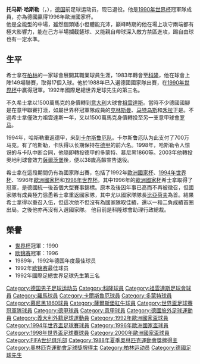 {{noteta
|G1=uefa
|T=zh-hans:托马斯·黑斯勒;zh-hk:湯馬士·希士拿;zh-tw:湯瑪斯·哈斯勒;
|1=zh-hans:黑斯勒;zh-hk:希士拿;zh-tw:哈斯勒;
|2=zh-hans:托马斯;zh-hk:湯馬士;zh-tw:托馬斯;
}}
{{Football player infobox
 | name                 = 托马斯·黑斯勒<br />Thomas Häßler
 | image                = Thomas Häßler (2) (cropped).JPG
 | caption              = Häßler in 2015
 | fullname             = Thomas Jürgen Häßler
 | height               = {{height|m=1.66}}
| nickname = 
| dateofbirth = {{birth date and age|1966|5|30}}
| cityofbirth = [[西柏林|西柏林]] 
| countryofbirth = 西德
 | currentclub          = 
| position = [[中場|中場]]
| youthyears1 = {{0|0000}}–1979 | youthclubs1 = BFC Meteor 06
 | youthyears2 = 1979–1984 | youthclubs2 = Reinickendorfer Füchse
 | years1   = 1984–1990  | caps1   = 149  | goals1   = 17  | clubs1   = [[科隆足球俱樂部|科隆]]
 | years2   = 1990–1991  | caps2   = 32   | goals2   = 1   | clubs2   = [[祖雲達斯|祖雲達斯]]
 | years3   = 1991–1994  | caps3   = 88   | goals3   = 11  | clubs3   = [[羅馬足球俱樂部|羅馬]]
 | years4   = 1994–1998  | caps4   = 118  | goals4   = 28  | clubs4   = [[卡尔斯鲁厄体育会|卡爾斯魯厄]]
 | years5   = 1998–1999  | caps5   = 18   | goals5   = 2   | clubs5   = [[多特蒙德足球俱樂部|多蒙特]]
 | years6   = 1999–2003  | caps6   = 115  | goals6   = 21  | clubs6   = [[慕尼黑1860|慕尼黑1860]]
 | years7   = 2003–2004  | caps7   = 19   | goals7   = 1   | clubs7   = [[薩爾斯堡紅牛|薩爾茨堡]]
| totalcaps = 549 | totalgoals = 81
 | nationalyears1   = 1986         | nationalcaps1   = 1    | nationalgoals1   = 0   | nationalteam1   = [[德國21歲以下國家足球隊|西德 U-21]]
 | nationalyears2   = 1987–1988  | nationalcaps2   = 11  | nationalgoals2   = 0  | nationalteam2   = [[德国国家奥林匹克足球队|西德国奥队]]
 | nationalyears3   = 1988–2000  | nationalcaps3   = 101  | nationalgoals3   = 11  | nationalteam3   = [[德國國家足球隊|德國]]
| manageryears1 = 2007–2008
| managerclubs1 = [[尼日利亞國家足球隊|尼日利亞]]  (助理) 
| manageryears2 = 2008–2010
| managerclubs2 = [[科隆足球俱乐部|科隆]]  (助理) 
| manageryears3 = 2014–2015
| managerclubs3 = {{le|Padideh F.C.||Padideh}}  (助理)
| manageryears4 = 2016–2019
| managerclubs4 = {{le|Berlin United}}
| manageryears5 = 2019–
| managerclubs5 = {{le|BFC Preussen}}
| medaltemplates = 
{{Medal|Country|{{GER}}}}
{{Medal|Bronze | [[夏季奥林匹克运动会足球比赛|奥运会]] | [[1988年夏季奥林匹克运动会|1988]]}}
{{Medal|W | [[世界盃足球賽|世界盃]] | [[1990年世界盃足球賽|1990]]}}
{{Medal|RU | [[欧洲足球锦标赛|欧洲足球锦标赛]] | [[1992年欧洲足球锦标赛|1992]]}}
{{Medal|W | [[欧洲足球锦标赛|欧洲足球锦标赛]] | [[1996年欧洲足球锦标赛|1996]]}}
{{Medal|Team|[[科隆足球俱乐部|科隆]]}}
{{Medal|RU | [[歐洲足協盃|歐洲足協盃]] | [[1985–86年歐洲足協盃|1986]]}}
{{Medal|Team|[[尤文图斯足球俱乐部|尤文图斯]]}}
{{Medal|RU | [[意大利超級盃|意大利超級盃]] | [[1990_Supercoppa_Italiana|1990]]}}
{{Medal|Team|[[羅馬體育俱樂部|羅馬]]}}
{{Medal|RU | [[意大利盃|意大利盃]] | [[1992–93_Coppa_Italia|1993]]}}
{{Medal|Team|[[卡尔斯鲁厄体育俱乐部|卡尔斯鲁厄]]}}
{{Medal|RU | [[德国足协杯|德国足协杯]] | [[1995–96_DFB-Pokal|1996]]}}
| pcupdate = 
| ntupdate =
}}

'''托马斯·哈斯勒'''（{{lang-de|Thomas Häßler}}，{{bd|1966年|5月30日|catidx=Hassler, Thomas}}），[[德国|德国]]前足球运动员，现已退役。他是[[1990年世界杯|1990年世界杯]]冠軍隊成員，亦為德國贏得1996年歐洲國家杯。<br>他是全能型的中場，雖然個頭矮小但體能充沛，巔峰時期的他在場上攻守兩端都有極大影響力，能在己方半場攔截鏟球、又能親自帶球深入敵方禁區進攻，踢自由球也有一定水準。

== 生平 ==
希士拿在[[柏林|柏林]]的一家球會展開其職業球員生涯，1983年轉會至[[科隆足球俱乐部|科隆]]，他在球會上陣149場聯賽，取得17個入球。他於1988年已入選德國國家隊出賽，在[[1990年世界杯足球赛|1990年世界杯]]中贏得冠軍。1992年國際足總世界足球先生的第三名。

不久希士拿以1500萬馬克的身價轉到[[意大利|意大利]]大球會[[祖雲達斯|祖雲達斯]]。當時不少德國國腳是在意甲聯賽打滾，如屬世界杯冠軍隊成員的[[克林斯曼|克林斯曼]]、[[马特乌斯|马特乌斯]]和[[魯迪·沃勒爾|禾拉]]正是。不過希士拿僅效力祖雲達斯一年，又以1500萬馬克身價轉投至另一支意甲球會[[罗马足球俱乐部|罗马]]。

1994年，哈斯勒重返德甲，来到[[卡尔斯鲁厄体育会|卡尔斯鲁厄队]]。卡尔斯鲁厄队为此支付了700万马克。有了哈斯勒，卡队得以长期保持在[[德甲|德甲]]的前六名。1998年，哈斯勒令人惊讶的与卡队中断合同，他隨即轉投德甲的多蒙特、慕尼黑1860等。2003年他轉投奧地利球會效力[[奧地利薩爾斯堡體育會|薩爾茨堡]]後，便以38歲高齡宣告退役。

希士拿在這段期間仍有為國家隊出賽，包括了1992年[[歐洲國家杯|歐洲國家杯]]、[[1994年世界杯|1994年世界杯]]、1996年[[歐洲國家杯|歐洲國家杯]]和[[1998年世界杯|1998年世界杯]]。其中1996年的[[歐洲國家杯|歐洲國家杯]]希士拿取得了冠軍，是德國統一後首個大型賽事錦標。原本及後因年事已高而不再被徵召，但國家隊有成員極力慫恿希士拿重返國家隊，其中尤以國家隊隊長[[比亞荷夫|比亞荷夫]]為首。結果希士拿得以重召入伍，但這次他不但沒有為國家隊取佳績，還以一和二負成績首圈出局。之後他亦再沒有入選國家隊。
他目前是科隆球會助理行政總裁。

== 榮譽 ==
* [[世界杯|世界杯]]冠軍：1990
* [[歐洲足球錦標賽|欧锦赛]]冠軍：1996
* 1989年，1992年德国年度最佳球员
* 1992年[[歐洲足球錦標賽|欧锦赛]]最佳球员
* 1992年國際足總世界足球先生第三名

{{Navboxes colour
|title= 德國國家隊參賽名單
|bg = white
|fg = black
|list1=
{{1990年世界杯足球赛西德参赛名单}}
{{1992年欧洲足球锦标赛德国参赛名单}}
{{1994年世界杯足球赛德国参赛名单}}
{{1996年欧洲足球锦标赛德国参赛名单}}
{{1998年世界杯足球赛德国参赛名单}}
{{2000年欧洲足球锦标赛德国参赛名单}}
}}
{{德國足球先生}}

{{DEFAULTSORT:Hassler, Thomas}}
[[Category:德国男子足球运动员|Category:德国男子足球运动员]]
[[Category:科隆球員|Category:科隆球員]]
[[Category:祖雲達斯足球會球員|Category:祖雲達斯足球會球員]]
[[Category:羅馬球員|Category:羅馬球員]]
[[Category:卡爾斯魯厄球員|Category:卡爾斯魯厄球員]]
[[Category:多蒙特球員|Category:多蒙特球員]]
[[Category:慕尼黑1860球員|Category:慕尼黑1860球員]]
[[Category:薩爾斯堡紅牛球員|Category:薩爾斯堡紅牛球員]]
[[Category:世界盃足球賽冠軍隊球員|Category:世界盃足球賽冠軍隊球員]]
[[Category:德甲球員|Category:德甲球員]]
[[Category:意甲球員|Category:意甲球員]]
[[Category:德國旅外足球運動員|Category:德國旅外足球運動員]]
[[Category:義大利外籍足球運動員|Category:義大利外籍足球運動員]]
[[Category:1992年歐洲國家盃球員|Category:1992年歐洲國家盃球員]]
[[Category:1994年世界盃足球賽球員|Category:1994年世界盃足球賽球員]]
[[Category:1996年歐洲國家盃球員|Category:1996年歐洲國家盃球員]]
[[Category:1998年世界盃足球賽球員|Category:1998年世界盃足球賽球員]]
[[Category:2000年歐洲國家盃球員|Category:2000年歐洲國家盃球員]]
[[Category:FIFA世纪俱乐部|Category:FIFA世纪俱乐部]]
[[Category:1988年夏季奧林匹克運動會獎牌得主|Category:1988年夏季奧林匹克運動會獎牌得主]]
[[Category:奧林匹克運動會足球獎牌得主|Category:奧林匹克運動會足球獎牌得主]]
[[Category:柏林运动员|Category:柏林运动员]]
[[Category:德國足球先生|Category:德國足球先生]]